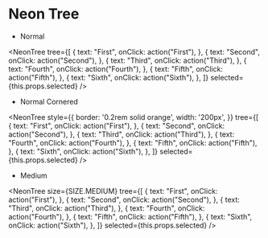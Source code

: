 
# Neon Tree

- Normal

<NeonTree
    tree={[
        {
            text: "First",
            onClick: action("First"),
        },
        {
            text: "Second",
            onClick: action("Second"),
        },
        {
            text: "Third",
            onClick: action("Third"),
        },
        {
            text: "Fourth",
            onClick: action("Fourth"),
        },
        {
            text: "Fifth",
            onClick: action("Fifth"),
        },
        {
            text: "Sixth",
            onClick: action("Sixth"),
        },
    ]}
    selected={this.props.selected}
/>

- Normal Cornered

<NeonTree
    style={{
        border: '0.2rem solid orange',
        width: '200px',
    }}
    tree={[
        {
            text: "First",
            onClick: action("First"),
        },
        {
            text: "Second",
            onClick: action("Second"),
        },
        {
            text: "Third",
            onClick: action("Third"),
        },
        {
            text: "Fourth",
            onClick: action("Fourth"),
        },
        {
            text: "Fifth",
            onClick: action("Fifth"),
        },
        {
            text: "Sixth",
            onClick: action("Sixth"),
        },
    ]}
    selected={this.props.selected}
/>

- Medium

<NeonTree
    size={SIZE.MEDIUM}
    tree={[
        {
            text: "First",
            onClick: action("First"),
        },
        {
            text: "Second",
            onClick: action("Second"),
        },
        {
            text: "Third",
            onClick: action("Third"),
        },
        {
            text: "Fourth",
            onClick: action("Fourth"),
        },
        {
            text: "Fifth",
            onClick: action("Fifth"),
        },
        {
            text: "Sixth",
            onClick: action("Sixth"),
        },
    ]}
    selected={this.props.selected}
/>
